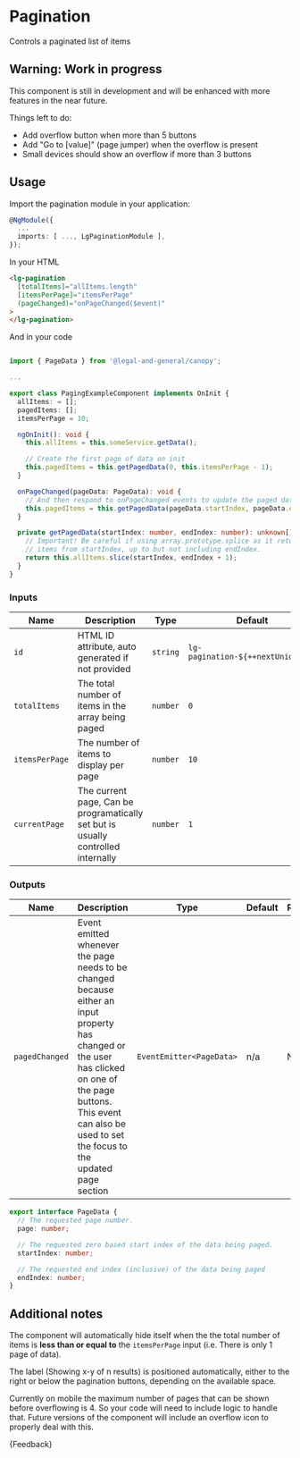 
<Meta title="Components/Pagination (WIP)/Guide" />

# Pagination

<p class="standfirst">Controls a paginated list of items</p>

## Warning: Work in progress

This component is still in development and will be enhanced with more features in the near future.

Things left to do:

- Add overflow button when more than 5 buttons
- Add "Go to [value]" (page jumper) when the overflow is present
- Small devices should show an overflow if more than 3 buttons

## Usage

Import the pagination module in your application:

```typescript
@NgModule({
  ...
  imports: [ ..., LgPaginationModule ],
});
```

In your HTML
```html
<lg-pagination
  [totalItems]="allItems.length"
  [itemsPerPage]="itemsPerPage"
  (pageChanged)="onPageChanged($event)"
>
</lg-pagination>
```

And in your code
```typescript

import { PageData } from '@legal-and-general/canopy';

...

export class PagingExampleComponent implements OnInit {
  allItems: = [];
  pagedItems: [];
  itemsPerPage = 10;

  ngOnInit(): void {
    this.allItems = this.someService.getData();

    // Create the first page of data on init
    this.pagedItems = this.getPagedData(0, this.itemsPerPage - 1);
  }

  onPageChanged(pageData: PageData): void {
    // And then respond to onPageChanged events to update the paged data
    this.pagedItems = this.getPagedData(pageData.startIndex, pageData.endIndex)
  }

  private getPagedData(startIndex: number, endIndex: number): unknown[] {
    // Important! Be careful if using array.prototype.splice as it returns
    // items from startIndex, up to but not including endIndex.
    return this.allItems.slice(startIndex, endIndex + 1);
  }
}
```

### Inputs

| Name           | Description                                                                        | Type      | Default                           | Required |
|----------------|------------------------------------------------------------------------------------|-----------|-----------------------------------|----------|
| `id`           | HTML ID attribute, auto generated if not provided                                  | `string`  | `lg-pagination-${++nextUniqueId}` | No       |
| `totalItems`   | The total number of items in the array being paged                                 | `number`  | `0`                               | No       |
| `itemsPerPage` | The number of items to display per page                                            | `number`  | `10`                              | No       |
| `currentPage`  | The current page, Can be programatically set but is usually controlled internally  | `number ` | `1`                               | No       |

### Outputs

| Name   | Description                             | Type                  | Default | Required |
|--------|-----------------------------------------|-----------------------|---------|----------|
| `pagedChanged` | Event emitted whenever the page needs to be changed because either an input property has changed or the user has clicked on one of the page buttons. This event can also be used to set the focus to the updated page section | `EventEmitter<PageData>` | n/a     | No       |


```typescript
export interface PageData {
  // The requested page number.
  page: number;

  // The requested zero based start index of the data being paged.
  startIndex: number;

  // The requested end index (inclusive) of the data being paged
  endIndex: number;
}
```

## Additional notes
The component will automatically hide itself when the the total number of items is **less than or equal to** the `itemsPerPage` input (i.e. There is only 1 page of data).

The label (Showing x-y of n results) is positioned automatically, either to the right or below the pagination buttons, depending on the available space.

Currently on mobile the maximum number of pages that can be shown before overflowing is 4. So your code will need to include logic to handle that. Future versions of the component will include an overflow icon to properly deal with this.

<Markdown>{Feedback}</Markdown>

